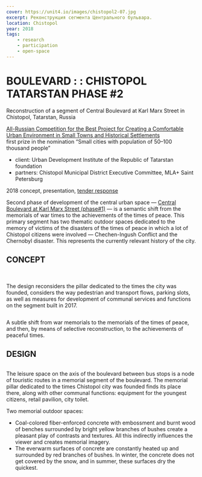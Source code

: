 ```yaml
---
cover: https://unit4.io/images/chistopol2-07.jpg
excerpt: Реконструкция сегмента Центрального бульвара.
location: Chistopol
year: 2018
tags:
    - research
    - participation
    - open-space
---
```


# BOULEVARD : : CHISTOPOL TATARSTAN PHASE #2

Reconstruction of a segment of Central Boulevard at Karl Marx Street in Chistopol, Tatarstan, Russia

[All-Russian Competition for the Best Project for Creating a Comfortable Urban Environment in Small Towns and Historical Settlements](https://konkurs.gorodsreda.ru)<br/>
first prize in the nomination “Small cities with population of 50–100 thousand people”

- client: Urban Development Institute of the Republic of Tatarstan foundation
- partners: Chistopol Municipal District Executive Committee, MLA+ Saint Petersburg

2018 concept, presentation, [tender response](https://issuu.com/unit4/docs/proposal_chistopol-2018)

Second phase of development of the central urban space — [Central Boulevard at Karl Marx Street (phase#1)](/chistopol) — is a semantic shift from the memorials of war times to the achievements of the times of peace. This primary segment has two thematic outdoor spaces dedicated to the memory of victims of the disasters of the times of peace in which a lot of Chistopol citizens were involved — Chechen-Ingush Conflict and the Chernobyl disaster. This represents the currently relevant history of the city.

## CONCEPT

<Carousel effect='crossfade'>
	<Image src="/images/chistopol2-08_1.jpg" alt="" />
	<Image src="/images/chistopol2-08_2.jpg" alt="" />
	<Image src="/images/chistopol2-08_3.jpg" alt="" />
	<Image src="/images/chistopol2-08_4.jpg" alt="" />
	<Image src="/images/chistopol2-08_5.jpg" alt="" />
	<Image src="/images/chistopol2-08_6.jpg" alt="" />
</Carousel>

The design reconsiders the pillar dedicated to the times the city was founded, considers the way pedestrian and transport flows, parking slots, as well as measures for development of communal services and functions on the segment built in 2017.

<Image src="/images/chistopol2-03.jpg" alt="" />

A subtle shift from war memorials to the memorials of the times of peace, and then, by means of selective reconstruction, to the achievements of peaceful times.

## DESIGN

<Image src="/images/chistopol2-04.jpg" alt="" />

The leisure space on the axis of the boulevard between bus stops is a node of touristic routes in a memorial segment of the boulevard. The memorial pillar dedicated to the times Chistopol city was founded finds its place there, along with other communal functions: equipment for the youngest citizens, retail pavilion, city toilet.

Two memorial outdoor spaces:
- Coal-colored fiber-enforced concrete with embossment and burnt wood of benches surrounded by bright yellow branches of bushes create a pleasant play of contrasts and textures. All this indirectly influences the viewer and creates memorial imagery.
- The everwarm surfaces of concrete are constantly heated up and surrounded by red branches of bushes. In winter, the concrete does not get covered by the snow, and in summer, these surfaces dry the quickest.

<Image src="/images/chistopol2-06.jpg" alt="" />

<Image src="/images/chistopol2-07.jpg" alt="" />

